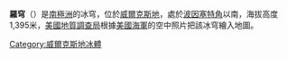 {{coord|66|44|S|112|50|E|source:GNIS|display=title}}

'''羅穹'''（{{lang-en|Law Dome}}）是[[南極洲|南極洲]]的冰穹，位於[[威爾克斯地|威爾克斯地]]，處於[[波因塞特角|波因塞特角]]以南，海拔高度1,395米，[[美國地質調查局|美國地質調查局]]根據[[美國海軍|美國海軍]]的空中照片把該冰穹繪入地圖。

{{DEFAULTSORT:Law Dome}}
[[Category:威爾克斯地冰體|Category:威爾克斯地冰體]]


{{WilkesLand-geo-stub}}
